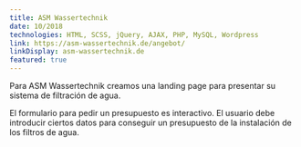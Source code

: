 ```yaml
---
title: ASM Wassertechnik
date: 10/2018
technologies: HTML, SCSS, jQuery, AJAX, PHP, MySQL, Wordpress
link: https://asm-wassertechnik.de/angebot/
linkDisplay: asm-wassertechnik.de
featured: true
---
```



Para ASM Wassertechnik creamos una landing page para presentar su sistema de filtración de agua.

El formulario para pedir un presupuesto es interactivo. El usuario debe introducir ciertos datos para conseguir un presupuesto de la instalación de los filtros de agua. 